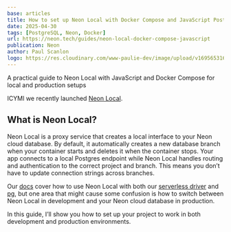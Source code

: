 ```yaml
---
base: articles
title: How to set up Neon Local with Docker Compose and JavaScript Postgres clients
date: 2025-04-30
tags: [PostgreSQL, Neon, Docker]
url: https://neon.tech/guides/neon-local-docker-compose-javascript
publication: Neon
author: Paul Scanlon
logo: https://res.cloudinary.com/www-paulie-dev/image/upload/v1695653167/paulie.dev/Logos/neon-logo_ymrzrs.png
---
```


A practical guide to Neon Local with JavaScript and Docker Compose for local and production setups

ICYMI we recently launched [Neon Local](https://neon.tech/blog/make-yourself-at-home-with-neon-local).

## What is Neon Local?

Neon Local is a proxy service that creates a local interface to your Neon cloud database. By default, it automatically creates a new database branch when your container starts and deletes it when the container stops. Your app connects to a local Postgres endpoint while Neon Local handles routing and authentication to the correct project and branch. This means you don’t have to update connection strings across branches.

Our [docs](https://neon.tech/docs/local/neon-local) cover how to use Neon Local with both our [serverless driver](https://neon.tech/docs/serverless/serverless-driver) and [pg](https://github.com/brianc/node-postgres), but one area that might cause some confusion is how to switch between Neon Local in development and your Neon cloud database in production.

In this guide, I’ll show you how to set up your project to work in both development and production environments.
